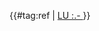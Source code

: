 {{#tag:ref | [[El_Libro_de_Urantia_Doc_{{{1}}}#LU_{{{1}}}_{{{2}}}_{{{3}}} | LU {{{1}}}:{{{2}}}.{{{3}}}-{{{4}}} ]] }}





